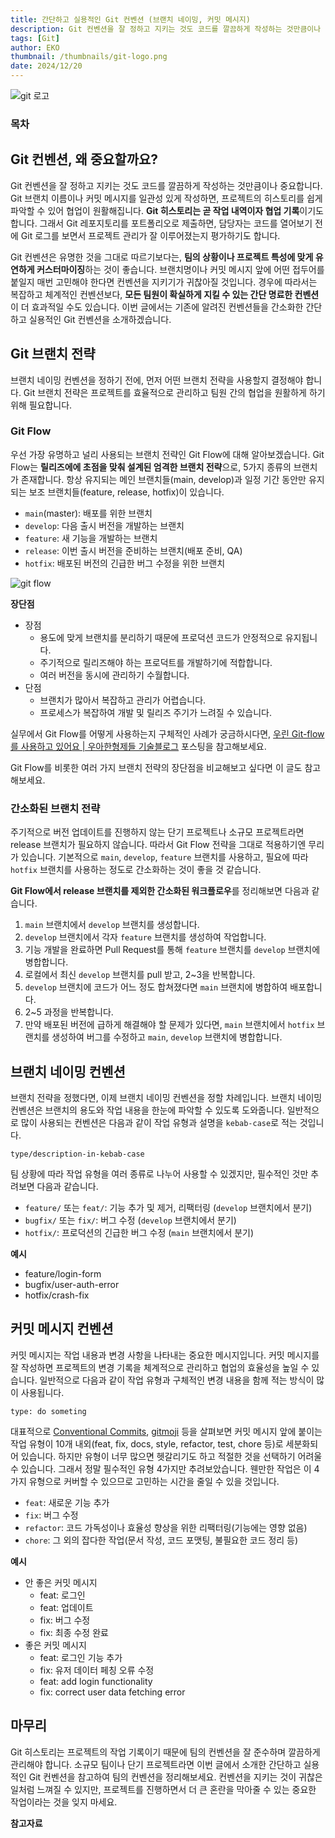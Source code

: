 ```yaml
---
title: 간단하고 실용적인 Git 컨벤션 (브랜치 네이밍, 커밋 메시지)
description: Git 컨벤션을 잘 정하고 지키는 것도 코드를 깔끔하게 작성하는 것만큼이나 중요합니다. Git 브랜치 이름이나 커밋 메시지를 일관성 있게 작성하면, 프로젝트의 히스토리를 쉽게 파악할 수 있어 협업이 원활해집니다.
tags: [Git]
author: EKO
thumbnail: /thumbnails/git-logo.png
date: 2024/12/20
---
```


<Image src="/thumbnails/git-logo.png" alt="git 로고" />

### 목차

## Git 컨벤션, 왜 중요할까요?

Git 컨벤션을 잘 정하고 지키는 것도 코드를 깔끔하게 작성하는 것만큼이나 중요합니다. Git 브랜치 이름이나 커밋 메시지를 일관성 있게 작성하면, 프로젝트의 히스토리를 쉽게 파악할 수 있어 협업이 원활해집니다. **Git 히스토리는 곧 작업 내역이자 협업 기록**이기도 합니다. 그래서 Git 레포지토리를 포트폴리오로 제출하면, 담당자는 코드를 열어보기 전에 Git 로그를 보면서 프로젝트 관리가 잘 이루어졌는지 평가하기도 합니다.

Git 컨벤션은 유명한 것을 그대로 따르기보다는, **팀의 상황이나 프로젝트 특성에 맞게 유연하게 커스터마이징**하는 것이 좋습니다. 브랜치명이나 커밋 메시지 앞에 어떤 접두어를 붙일지 매번 고민해야 한다면 컨벤션을 지키기가 귀찮아질 것입니다. 경우에 따라서는 복잡하고 체계적인 컨벤션보다, **모든 팀원이 확실하게 지킬 수 있는 간단 명료한 컨벤션**이 더 효과적일 수도 있습니다. 이번 글에서는 기존에 알려진 컨벤션들을 간소화한 간단하고 실용적인 Git 컨벤션을 소개하겠습니다.

## Git 브랜치 전략

브랜치 네이밍 컨벤션을 정하기 전에, 먼저 어떤 브랜치 전략을 사용할지 결정해야 합니다. Git 브랜치 전략은 프로젝트를 효율적으로 관리하고 팀원 간의 협업을 원활하게 하기 위해 필요합니다.

### Git Flow

우선 가장 유명하고 널리 사용되는 브랜치 전략인 Git Flow에 대해 알아보겠습니다. Git Flow는 **릴리즈에에 초점을 맞춰 설계된 엄격한 브랜치 전략**으로, 5가지 종류의 브랜치가 존재합니다. 항상 유지되는 메인 브랜치들(main, develop)과 일정 기간 동안만 유지되는 보조 브랜치들(feature, release, hotfix)이 있습니다.

- `main`(master): 배포를 위한 브랜치
- `develop`: 다음 출시 버전을 개발하는 브랜치
- `feature`: 새 기능을 개발하는 브랜치
- `release`: 이번 출시 버전을 준비하는 브랜치(배포 준비, QA)
- `hotfix`: 배포된 버전의 긴급한 버그 수정을 위한 브랜치

<Image src="/simplified-git-conventions/01.png" alt="git flow" />

**장단점**

- 장점
  - 용도에 맞게 브랜치를 분리하기 때문에 프로덕션 코드가 안정적으로 유지됩니다.
  - 주기적으로 릴리즈해야 하는 프로덕트를 개발하기에 적합합니다.
  - 여러 버전을 동시에 관리하기 수월합니다.
- 단점
  - 브랜치가 많아서 복잡하고 관리가 어렵습니다.
  - 프로세스가 복잡하여 개발 및 릴리즈 주기가 느려질 수 있습니다.

실무에서 Git Flow를 어떻게 사용하는지 구체적인 사례가 궁금하시다면, [우린 Git-flow를 사용하고 있어요 | 우아한형제들 기술블로그](https://techblog.woowahan.com/2553) 포스팅을 참고해보세요.

Git Flow를 비롯한 여러 가지 브랜치 전략의 장단점을 비교해보고 싶다면 이 글도 참고해보세요.

<Link url="https://medium.com/@sreekanth.thummala/choosing-the-right-git-branching-strategy-a-comparative-analysis-f5e635443423" />

### 간소화된 브랜치 전략

주기적으로 버전 업데이트를 진행하지 않는 단기 프로젝트나 소규모 프로젝트라면 release 브랜치가 필요하지 않습니다. 따라서 Git Flow 전략을 그대로 적용하기엔 무리가 있습니다. 기본적으로 `main`, `develop`, `feature` 브랜치를 사용하고, 필요에 따라 `hotfix` 브랜치를 사용하는 정도로 간소화하는 것이 좋을 것 같습니다.

**Git Flow에서 release 브랜치를 제외한 간소화된 워크플로우**를 정리해보면 다음과 같습니다.

1. `main` 브랜치에서 `develop` 브랜치를 생성합니다.
2. `develop` 브랜치에서 각자 `feature` 브랜치를 생성하여 작업합니다.
3. 기능 개발을 완료하면 Pull Request를 통해 `feature` 브랜치를 `develop` 브랜치에 병합합니다.
4. 로컬에서 최신 `develop` 브랜치를 pull 받고, 2~3을 반복합니다.
5. `develop` 브랜치에 코드가 어느 정도 합쳐졌다면 `main` 브랜치에 병합하여 배포합니다.
6. 2~5 과정을 반복합니다.
7. 만약 배포된 버전에 급하게 해결해야 할 문제가 있다면, `main` 브랜치에서 `hotfix` 브랜치를 생성하여 버그를 수정하고 `main`, `develop` 브랜치에 병합합니다.

## 브랜치 네이밍 컨벤션

브랜치 전략을 정했다면, 이제 브랜치 네이밍 컨벤션을 정할 차례입니다. 브랜치 네이밍 컨벤션은 브랜치의 용도와 작업 내용을 한눈에 파악할 수 있도록 도와줍니다. 일반적으로 많이 사용되는 컨벤션은 다음과 같이 작업 유형과 설명을 `kebab-case`로 적는 것입니다.

```text
type/description-in-kebab-case
```

팀 상황에 따라 작업 유형을 여러 종류로 나누어 사용할 수 있겠지만, 필수적인 것만 추려보면 다음과 같습니다.

- `feature/` 또는 `feat/`: 기능 추가 및 제거, 리팩터링 (`develop` 브랜치에서 분기)
- `bugfix/` 또는 `fix/`: 버그 수정 (`develop` 브랜치에서 분기)
- `hotfix/`: 프로덕션의 긴급한 버그 수정 (`main` 브랜치에서 분기)

**예시**

- feature/login-form
- bugfix/user-auth-error
- hotfix/crash-fix

## 커밋 메시지 컨벤션

커밋 메시지는 작업 내용과 변경 사항을 나타내는 중요한 메시지입니다. 커밋 메시지를 잘 작성하면 프로젝트의 변경 기록을 체계적으로 관리하고 협업의 효율성을 높일 수 있습니다. 일반적으로 다음과 같이 작업 유형과 구체적인 변경 내용을 함께 적는 방식이 많이 사용됩니다.

```text
type: do someting
```

대표적으로 [Conventional Commits](https://www.conventionalcommits.org/en/v1.0.0/), [gitmoji](https://gitmoji.dev/) 등을 살펴보면 커밋 메시지 앞에 붙이는 작업 유형이 10개 내외(feat, fix, docs, style, refactor, test, chore 등)로 세분화되어 있습니다. 하지만 유형이 너무 많으면 헷갈리기도 하고 적절한 것을 선택하기 어려울 수 있습니다. 그래서 정말 필수적인 유형 4가지만 추려보았습니다. 웬만한 작업은 이 4가지 유형으로 커버할 수 있으므로 고민하는 시간을 줄일 수 있을 것입니다.

- `feat`: 새로운 기능 추가
- `fix`: 버그 수정
- `refactor`: 코드 가독성이나 효율성 향상을 위한 리팩터링(기능에는 영향 없음)
- `chore`: 그 외의 잡다한 작업(문서 작성, 코드 포맷팅, 불필요한 코드 정리 등)

**예시**

- 안 좋은 커밋 메시지
  - feat: 로그인
  - feat: 업데이트
  - fix: 버그 수정
  - fix: 최종 수정 완료
- 좋은 커밋 메시지
  - feat: 로그인 기능 추가
  - fix: 유저 데이터 페칭 오류 수정
  - feat: add login functionality
  - fix: correct user data fetching error

## 마무리

Git 히스토리는 프로젝트의 작업 기록이기 때문에 팀의 컨벤션을 잘 준수하며 깔끔하게 관리해야 합니다. 소규모 팀이나 단기 프로젝트라면 이번 글에서 소개한 간단하고 실용적인 Git 컨벤션을 참고하여 팀의 컨벤션을 정리해보세요. 컨벤션을 지키는 것이 귀찮은 일처럼 느껴질 수 있지만, 프로젝트를 진행하면서 더 큰 혼란을 막아줄 수 있는 중요한 작업이라는 것을 잊지 마세요.

**참고자료**

<Link url="https://dev.to/varbsan/a-simplified-convention-for-naming-branches-and-commits-in-git-il4" />
